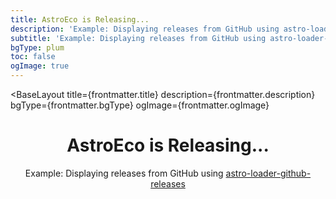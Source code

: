 ```yaml
---
title: AstroEco is Releasing...
description: 'Example: Displaying releases from GitHub using astro-loader-github-releases'
subtitle: 'Example: Displaying releases from GitHub using astro-loader-github-releases'
bgType: plum
toc: false
ogImage: true
---
```



<BaseLayout
  title={frontmatter.title}
  description={frontmatter.description}
  bgType={frontmatter.bgType}
  ogImage={frontmatter.ogImage}
>
  <header class="prose mx-auto mb-16.8 text-center">
    <h1 class="mb-0 ml-12 lt-sm:ml-0"
    >AstroEco is <span class="animate-pulse">Releasing...</span></h1>
    <p class="mt--4! op-50 text-center italic"
    >Example: Displaying releases from GitHub using <a href="https://github.com/lin-stephanie/astro-loaders/tree/main/packages/astro-loader-github-releases" target="_blank">astro-loader-github-releases</a></p>
  </header>
  <div class="max-w-65ch mx-auto">
    <GithubView collectionType="releases" />
  </div>
</BaseLayout>
